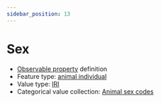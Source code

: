 ```yaml
---
sidebar_position: 13
---
```



# Sex

- [Observable property](/viewers/dawe-vocabs?uri=https://linked.data.gov.au/def/nrm/40b39732-e10b-4c4e-968b-3404663a094d) definition
- Feature type: [animal individual](http://linked.data.gov.au/def/tern-cv/ecb855ed-50e1-4299-8491-861759ef40b7)
- Value type: [IRI](https://w3id.org/tern/ontologies/tern/IRI)
- Categorical value collection: [Animal sex codes](/viewers/dawe-vocabs?uri=https://linked.data.gov.au/def/nrm/fcc3a1e1-3e35-4a4f-bd44-eface035025c)

<Example
  protocolModule="vertebrate-identify"
  observableProperty="https://linked.data.gov.au/def/nrm/40b39732-e10b-4c4e-968b-3404663a094d"
/>
